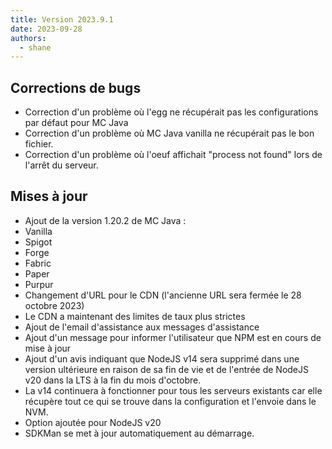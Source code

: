 ```yaml
---
title: Version 2023.9.1
date: 2023-09-28
authors:
  - shane
---
```


## Corrections de bugs

- Correction d'un problème où l'egg ne récupérait pas les configurations par défaut pour MC Java
- Correction d'un problème où MC Java vanilla ne récupérait pas le bon fichier.
- Correction d'un problème où l'oeuf affichait "process not found" lors de l'arrêt du serveur.

## Mises à jour

- Ajout de la version 1.20.2 de MC Java :
- Vanilla
- Spigot
- Forge
- Fabric
- Paper
- Purpur
- Changement d'URL pour le CDN (l'ancienne URL sera fermée le 28 octobre 2023)
- Le CDN a maintenant des limites de taux plus strictes
- Ajout de l'email d'assistance aux messages d'assistance
- Ajout d'un message pour informer l'utilisateur que NPM est en cours de mise à jour
- Ajout d'un avis indiquant que NodeJS v14 sera supprimé dans une version ultérieure en raison de sa fin de vie et de l'entrée de NodeJS v20 dans la LTS à la fin du mois d'octobre.
- La v14 continuera à fonctionner pour tous les serveurs existants car elle récupère tout ce qui se trouve dans la configuration et l'envoie dans le NVM.
- Option ajoutée pour NodeJS v20
- SDKMan se met à jour automatiquement au démarrage.
